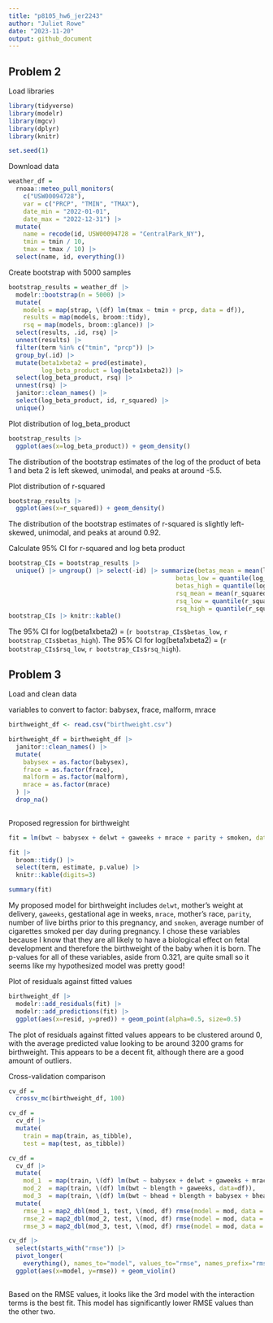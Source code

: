```yaml
---
title: "p8105_hw6_jer2243"
author: "Juliet Rowe"
date: "2023-11-20"
output: github_document
---
```


## Problem 2

Load libraries
```r
library(tidyverse)
library(modelr)
library(mgcv)
library(dplyr)
library(knitr)

set.seed(1)
```


Download data
```r
weather_df = 
  rnoaa::meteo_pull_monitors(
    c("USW00094728"),
    var = c("PRCP", "TMIN", "TMAX"), 
    date_min = "2022-01-01",
    date_max = "2022-12-31") |>
  mutate(
    name = recode(id, USW00094728 = "CentralPark_NY"),
    tmin = tmin / 10,
    tmax = tmax / 10) |>
  select(name, id, everything())
```

Create bootstrap with 5000 samples
```r
bootstrap_results = weather_df |> 
  modelr::bootstrap(n = 5000) |> 
  mutate(
    models = map(strap, \(df) lm(tmax ~ tmin + prcp, data = df)),
    results = map(models, broom::tidy),
    rsq = map(models, broom::glance)) |> 
  select(results, .id, rsq) |> 
  unnest(results) |>
  filter(term %in% c("tmin", "prcp")) |>
  group_by(.id) |>
  mutate(beta1xbeta2 = prod(estimate),
         log_beta_product = log(beta1xbeta2)) |>
  select(log_beta_product, rsq) |>
  unnest(rsq) |>
  janitor::clean_names() |>
  select(log_beta_product, id, r_squared) |>
  unique()

```

Plot distribution of log_beta_product
```r
bootstrap_results |>
  ggplot(aes(x=log_beta_product)) + geom_density()
```
The distribution of the bootstrap estimates of the log of the product of beta 1 and beta 2 is left skewed, unimodal, and peaks at around -5.5.


Plot distribution of r-squared
```r
bootstrap_results |>
  ggplot(aes(x=r_squared)) + geom_density()
```
The distribution of the bootstrap estimates of r-squared is slightly left-skewed, unimodal, and peaks at around 0.92.


Calculate 95% CI for r-squared and log beta product
```r
bootstrap_CIs = bootstrap_results |>
  unique() |> ungroup() |> select(-id) |> summarize(betas_mean = mean(log_beta_product, na.rm=TRUE),
                                              betas_low = quantile(log_beta_product, 0.025, na.rm=TRUE),
                                              betas_high = quantile(log_beta_product, 0.975, na.rm=TRUE),
                                              rsq_mean = mean(r_squared),
                                              rsq_low = quantile(r_squared, 0.025),
                                              rsq_high = quantile(r_squared, 0.975))
bootstrap_CIs |> knitr::kable()
```
The 95% CI for log(beta1xbeta2) = (`r bootstrap_CIs$betas_low`, `r bootstrap_CIs$betas_high`).
The 95% CI for log(beta1xbeta2) = (`r bootstrap_CIs$rsq_low`, `r bootstrap_CIs$rsq_high`).


## Problem 3

Load and clean data

variables to convert to factor: babysex, frace, malform, mrace
```r
birthweight_df <- read.csv("birthweight.csv")

birthweight_df = birthweight_df |>
  janitor::clean_names() |>
  mutate(
    babysex = as.factor(babysex),
    frace = as.factor(frace),
    malform = as.factor(malform),
    mrace = as.factor(mrace)
  ) |>
  drop_na()
  
```


Proposed regression for birthweight 
```r
fit = lm(bwt ~ babysex + delwt + gaweeks + mrace + parity + smoken, data = birthweight_df)

fit |>
  broom::tidy() |>
  select(term, estimate, p.value) |>
  knitr::kable(digits=3)

summary(fit)

```
My proposed model for birthweight includes `delwt `, mother's weight at delivery, `gaweeks`, gestational age in weeks, `mrace`, mother's race, `parity`, number of live births prior to this pregnancy, and `smoken`, average number of cigarettes smoked per day during pregnancy. I chose these variables because I know that they are all likely to have a biological effect on fetal development and therefore the birthweight of the baby when it is born. The p-values for all of these variables, aside from 0.321, are quite small so it seems like my hypothesized model was pretty good!


Plot of residuals against fitted values
```r
birthweight_df |>
  modelr::add_residuals(fit) |>
  modelr::add_predictions(fit) |>
  ggplot(aes(x=resid, y=pred)) + geom_point(alpha=0.5, size=0.5)
```
The plot of residuals against fitted values appears to be clustered around 0, with the average predicted value looking to be around 3200 grams for birthweight. This appears to be a decent fit, although there are a good amount of outliers.

Cross-validation comparison
```r
cv_df = 
  crossv_mc(birthweight_df, 100) 

cv_df =
  cv_df |> 
  mutate(
    train = map(train, as_tibble),
    test = map(test, as_tibble))

cv_df = 
  cv_df |> 
  mutate(
    mod_1  = map(train, \(df) lm(bwt ~ babysex + delwt + gaweeks + mrace + parity + smoken, data = df)),
    mod_2  = map(train, \(df) lm(bwt ~ blength + gaweeks, data=df)),
    mod_3  = map(train, \(df) lm(bwt ~ bhead + blength + babysex + bhead*blength + bhead*babysex + blength*babysex + bhead*blength*babysex, data=df))) |> 
  mutate(
    rmse_1 = map2_dbl(mod_1, test, \(mod, df) rmse(model = mod, data = df)),
    rmse_2 = map2_dbl(mod_2, test, \(mod, df) rmse(model = mod, data = df)),
    rmse_3 = map2_dbl(mod_3, test, \(mod, df) rmse(model = mod, data = df)))

cv_df |>
  select(starts_with("rmse")) |>
  pivot_longer(
    everything(), names_to="model", values_to="rmse", names_prefix="rmse_") |>
  ggplot(aes(x=model, y=rmse)) + geom_violin()
  
```

Based on the RMSE values, it looks like the 3rd model with the interaction terms is the best fit. This model has significantly lower RMSE values than the other two. 
